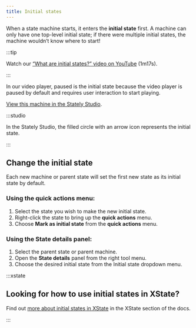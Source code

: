 ```yaml
---
title: Initial states
---
```



When a state machine starts, it enters the **initial state** first. A machine can only have one top-level initial state; if there were multiple initial states, the machine wouldn’t know where to start!

:::tip

Watch our [“What are initial states?” video on YouTube](https://www.youtube.com/watch?v=goCpmgyrjL0&list=PLvWgkXBB3dd4I_l-djWVU2UGPyBgKfnTQ&index=3) (1m17s).

:::

In our video player, paused is the initial state because the video player is paused by default and requires user interaction to start playing.

<p>
<ThemedImage
  alt="State machine with an initial state of Paused, transitioning through a Play event to the Playing state. From the Playing state back to the Paused state is a Pause event."
  sources={{
    light: 'https://stately.ai/registry/machines/3ebc8874-2294-480b-a06e-74845337cd8d.light.png',
    dark: 'https://stately.ai/registry/machines/3ebc8874-2294-480b-a06e-74845337cd8d.dark.png',
  }}
/>
</p>

[View this machine in the Stately Studio](https://stately.ai/registry/editor/e13bef2b-bb13-4465-96ac-0bc25340688e?machineId=3ebc8874-2294-480b-a06e-74845337cd8d).

:::studio

In the Stately Studio, the filled circle with an arrow icon represents the initial state.

:::

## Change the initial state

Each new machine or parent state will set the first new state as its initial state by default.

### Using the **quick actions** menu:
1. Select the state you wish to make the new initial state.
2. Right-click the state to bring up the **quick actions** menu.
3. Choose **Mark as initial state** from the **quick actions** menu.

### Using the **State details** panel:
1. Select the parent state or parent machine.
2. Open the **State details** panel from the right tool menu.
3. Choose the desired initial state from the Initial state dropdown menu.

:::xstate 

## Looking for how to use initial states in XState?

Find out [more about initial states in XState](/xstate/basics/what-is-a-statechart#initial-state) in the XState section of the docs.

:::